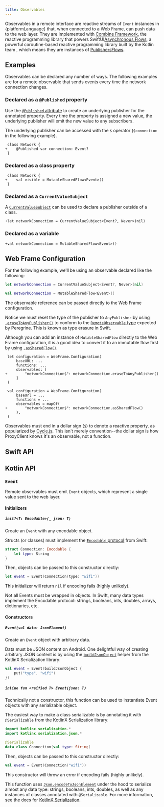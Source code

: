 ```yaml
---
title: Observables
---
```


Observables in a remote interface are reactive streams of `Event` instances in
{platformLanguage} that, when connected to a Web Frame, can push data to the web
layer. They are implemented with
<T ios>[Combine Framework](https://developer.apple.com/documentation/combine),
the reactive programming library that powers
SwiftUI</T><T android>[Asynchronous Flows](https://kotlinlang.org/docs/flow.html),
a powerful coroutine-based reactive programming library built by the Kotlin team
</T>, which means they are instances of
<T ios>[Publishers](https://developer.apple.com/documentation/combine/publisher)</T><T android>[Flows](https://kotlinlang.org/api/kotlinx.coroutines/kotlinx-coroutines-core/kotlinx.coroutines.flow/-flow/)</T>.

## Examples

Observables can be declared any number of ways. The following examples are for a
remote observable that sends events every time the network connection changes.

<T ios>

### Declared as a `@Published` property

Use the
[`@Published` attribute](https://developer.apple.com/documentation/combine/published)
to create an underlying publisher for the annotated property. Every time the
property is assigned a new value, the underlying publisher will emit the new
value to any subscribers.

The underlying publisher can be accessed with the `$` operator (`$connection` in
the following example).

```swift-diff
 class Network {
+    @Published var connection: Event?
 }
```

</T>

<T android>

### Declared as a class property

```kotlin-diff
 class Network {
+    val visible = MutableSharedFlow<Event>()
 }
```

</T>

<T ios>

### Declared as a `CurrentValueSubject`

A
[`CurrentValueSubject`](https://developer.apple.com/documentation/combine/currentvaluesubject)
can be used to declare a publisher outside of a class.

```swift-diff
+let networkConnection = CurrentValueSubject<Event?, Never>(nil)
```

</T>

<T android>

### Declared as a variable

```kotlin-diff
+val networkConnection = MutableSharedFlow<Event>()
```

</T>

## Web Frame Configuration

For the following example, we'll be using an observable declared like the
following:

<T ios>

```swift
let networkConnection = CurrentValueSubject<Event?, Never>(nil)
```

</T>

<T android>

```kotlin
val networkConnection = MutableSharedFlow<Event>()
```

</T>

The observable reference can be passed directly to the Web Frame configuration.

<T ios>

Notice we must reset the type of the publisher to `AnyPublisher` by using
[`.eraseToAnyPublisher()`](<https://developer.apple.com/documentation/combine/publisher/erasetoanypublisher()>)
to conform to the
[`RemoteObservable` type](reference/web-frames#remoteobservable) expected by
Peregrine. This is known as type erasure in Swift.

</T>

<T android>

Although you can add an instance of `MutableSharedFlow` directly to the Web
Frame configuration, it is a good idea to convert it to an immutable flow first
by using
[`.asSharedFlow()`](https://kotlinlang.org/api/kotlinx.coroutines/kotlinx-coroutines-core/kotlinx.coroutines.flow/as-shared-flow.html).

</T>

<T ios>

```swift-diff
 let configuration = WebFrame.Configuration(
     baseURL: ...
     functions: ...
     observables: [
+        "networkConnection$": networkConnection.eraseToAnyPublisher()
     ]
 )
```

</T>

<T android>

```kotlin-diff
 val configuration = WebFrame.Configuration(
     baseUrl = ...
     functions = ...
     observables = mapOf(
+        "networkConnection$": networkConnection.asSharedFlow()
     ),
 )
```

</T>

<Callout type="info">

Observables must end in a dollar sign (`$`) to denote a reactive property, as
popularized by [Cycle.js](https://cycle.js.org). This isn't merely
convention--the dollar sign is how ProxyClient knows it's an observable, not a
function.

</Callout>

<T ios>

## Swift API

</T>

<T android>

## Kotlin API

</T>

### `Event`

Remote observables must emit `Event` objects, which represent a single value
sent to the web layer.

<T ios>

#### Initializers

##### `init?<T: Encodable>(_ json: T)`

Create an `Event` with any encodable object.

Structs (or classes) must implement the
[`Encodable` protocol](https://developer.apple.com/documentation/swift/encodable)
from Swift:

```swift
struct Connection: Encodable {
    let type: String
}
```

Then, objects can be passed to this constructor directly:

```swift
let event = Event(Connection(type: "wifi"))
```

This initializer will return `nil` if encoding fails (highly unlikely).

<Callout type="info">

Not all Events must be wrapped in objects. In Swift, many data types implement
the Encodable protocol: strings, booleans, ints, doubles, arrays, dictionaries,
etc.

</Callout>

</T>

<T android>

#### Constructors

##### `Event(val data: JsonElement)`

Create an `Event` object with arbitrary data.

Data must be JSON content on Android. One delightful way of creating arbitrary
JSON content is by using the
[`buildJsonObject`](https://kotlinlang.org/api/kotlinx.serialization/kotlinx-serialization-json/kotlinx.serialization.json/build-json-object.html)
helper from the KotlinX Serialization library:

```kotlin
val event = Event(buildJsonObject {
    put("type", "wifi")
})
```

##### `inline fun <reified T> Event(json: T)`

Technically not a constructor, this function can be used to instantiate Event
objects with any serializable object.

The easiest way to make a class serializable is by annotating it with
`@Serializable` from the KotlinX Serialization library:

```kotlin
import kotlinx.serialization.*
import kotlinx.serialization.json.*

@Serializable
data class Connection(val type: String)
```

Then, objects can be passed to this constructor directly:

```kotlin
val event = Event(Connection("wifi"))
```

This constructor will throw an error if encoding fails (highly unlikely).

<Callout type="info">

This function uses
[`Json.encodeToJsonElement`](https://kotlinlang.org/api/kotlinx.serialization/kotlinx-serialization-json/kotlinx.serialization.json/encode-to-json-element.html)
under the hood to serialize almost any data type: strings, booleans, ints,
doubles, as well as any instances of classes annotated with `@Serializable`. For
more information, see the docs for
[KotlinX Serialization](https://kotlinlang.org/docs/serialization.html).

</Callout>

</T>
